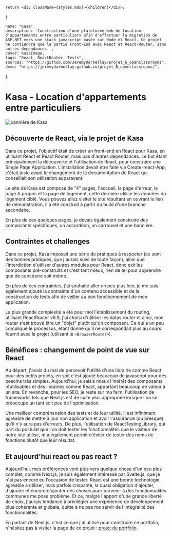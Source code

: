 

    return <div className={styles.mdx}>{children}</div>;
}

    name: "Kasa",
    description: `Construction d'une plateforme web de location d'appartements entre particuliers afin d'effectuer la migration de ASP.NET vers une stack javascript basée sur Node et React. Ce projet ne contiendra que la partie Front-End avec React et React-Router, sans autres dépendances.`,
    cover: kasaImage,
    tags: "React, ReactRouter, Tests",
    sources: "https://github.com/JeremyDarbellay/projet_6_openclassrooms",
    demo: "https://jeremydarbellay.github.io/projet_6_openclassrooms/",
};

<Head>
    <title>Projet Kasa (React) de Jérémy Darbellay </title>
    <meta
        name="description"
        content={meta.description}
    />
</Head>

# Kasa - Location d'appartements entre particuliers

<div className={styles.projectHeader}>
    <Image src={kasaImage} alt="bannière de Kasa" />
    <ProjectInfo meta={meta} />
</div>

## Découverte de React, via le projet de Kasa

Dans ce projet, l'objectif était de créer un front-end en React pour Kasa, en utilisant React et React Router, mais pas d'autres dépendances. Le but étant principalement la découverte et l'utilisation de React, pour construire une Single Page Application.
L'installation devait être faite via Create-react-App, c'était juste avant le changement de la documentation de React qui conseillait son utilisation auparavant.

Le site de Kasa est composé de "4" pages, l'accueil, la page d'erreur, la page A propos et la page de logement, cette dernière utilise les données du logement ciblé. Vous pouvez allez visiter le site résultant en ouvrant le lien de démonstration, il a été construit à partir du build d'une branche secondaire.

En plus de ces quelques pages, je devais également construire des composants spécifiques, un accordéon, un carrousel et une bannière.

## Contraintes et challenges

Dans ce projet, Kasa imposait une série de pratiques à respecter (ce sont des bonnes pratiques, que j'aurais suivi de toute façon), ainsi que l'interdiction d'utiliser d'autres modules pour React, donc exit les composants pré-construits et c'est tant mieux, rien de tel pour apprendre que de construire soit même.

En plus de ces contraintes, j'ai souhaité aller un peu plus loin, je me suis également ajouté la contrainte d'un contenu accessible et de la construction de tests afin de veiller au bon fonctionnement de mon application.

La plus grande complexité a été pour moi l'établissement du routing, utilisant ReactRouter v6.9, j'ai choisi d'utiliser les datas router et ainsi, mon router s'est trouvé être un "objet" plutôt qu'un composant. Ce qui a un peu compliqué le processus, étant donné qu'il ne correspondait plus au cours fournit avec le projet (utilisant le `<BrowserRouter>`).

## Bénéfices : changement de point de vue sur React

Au départ, j'avais du mal de percevoir l'utilité d'une librairie comme React pour des petits projets, en soit c'est ajouté beaucoup de javascript pour des besoins très simples. Aujourd'hui, je saisis mieux l'intérêt des composants réutilisables et des librairies comme React, apportant beaucoup de valeur à un site.
En revanche, pour les SEO, je reste sur ma faim, l'utilisation de frameworks tels que Next.js est de suite plus appropriée lorsque l'on se préoccupe un tant soit peu de l'optimisation.

Une meilleur compréhension des tests et de leur utilité. Il est infiniment agréable de mettre à jour son application et avoir l'assurance (ou presque) qu'il n'y aura pas d'erreurs. De plus, l'utilisation de ReactTestingLibrary, qui part du postulat que l'on doit tester les fonctionnalités que le visiteur de notre site utilise, m'a également permit d'éviter de tester des noms de fonctions plutôt que leur résultat.

## Et aujourd'hui react ou pas react ?

Aujourd'hui, mes préférences vont plus vers quelque chose d'un peu plus complet, comme Next.js, je suis également intéressé par Svelte.js, que je n'ai pas encore eu l'occasion de tester. React est une bonne technologie, agréable à utiliser, mais parfois crispante, la quasi obligation d'ajouter, d'ajouter et encore d'ajouter des choses pour parvenir à des fonctionnalités communes me pose problème. Et ce, malgré l'apport d'une grande liberté de choix, j'aurais tendance à privilégier une expérience de développement plus cohérente et globale, quitte à ne pas me servir de l'intégralité des fonctionnalités.

En parlant de Next.js, c'est ce que j'ai utilisé pour construire ce portfolio, n'hésitez pas à visiter la page de ce projet : [projet du portfolio](/projets/Portfolio).
